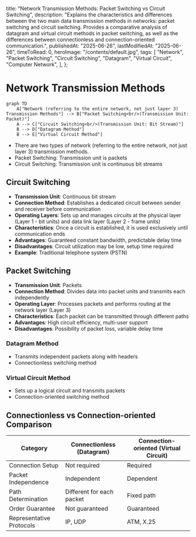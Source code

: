   title: "Network Transmission Methods: Packet Switching vs Circuit Switching",
  description:
    "Explains the characteristics and differences between the two main data transmission methods in networks: packet switching and circuit switching. Provides a comparative analysis of datagram and virtual circuit methods in packet switching, as well as the differences between connectionless and connection-oriented communication.",
  publishedAt: "2025-06-26",
  lastModifiedAt: "2025-06-26",
  timeToRead: 0,
  heroImage: "/contents/default.jpg",
  tags: [
    "Network",
    "Packet Switching",
    "Circuit Switching",
    "Datagram",
    "Virtual Circuit",
    "Computer Network",
  ],
};

# Network Transmission Methods

```mermaid
graph TD
    A["Network (referring to the entire network, not just layer 3) Transmission Methods"] --> B["Packet Switching<br/>(Transmission Unit: Packet)"]
    A --> C["Circuit Switching<br/>(Transmission Unit: Bit Stream)"]
    B --> D["Datagram Method"]
    B --> E["Virtual Circuit Method"]
```

- There are two types of network (referring to the entire network, not just layer 3) transmission methods.
- Packet Switching: Transmission unit is packets
- Circuit Switching: Transmission unit is continuous bit streams

## Circuit Switching

- **Transmission Unit**: Continuous bit stream
- **Connection Method**: Establishes a dedicated circuit between sender and receiver before communication
- **Operating Layers**: Sets up and manages circuits at the physical layer (Layer 1 - bit units) and data link layer (Layer 2 - frame units)
- **Characteristics**: Once a circuit is established, it is used exclusively until communication ends
- **Advantages**: Guaranteed constant bandwidth, predictable delay time
- **Disadvantages**: Circuit utilization may be low, setup time required
- **Example**: Traditional telephone system (PSTN)

## Packet Switching

- **Transmission Unit**: Packets
- **Connection Method**: Divides data into packet units and transmits each independently
- **Operating Layer**: Processes packets and performs routing at the network layer (Layer 3)
- **Characteristics**: Each packet can be transmitted through different paths
- **Advantages**: High circuit efficiency, multi-user support
- **Disadvantages**: Possibility of packet loss, variable delay time

### Datagram Method

- Transmits independent packets along with headers
- Connectionless switching method

### Virtual Circuit Method

- Sets up a logical circuit and transmits packets
- Connection-oriented switching method

## Connectionless vs Connection-oriented Comparison

| Category                 | Connectionless (Datagram) | Connection-oriented (Virtual Circuit) |
| ------------------------ | ------------------------- | ------------------------------------- |
| Connection Setup         | Not required              | Required                              |
| Packet Independence      | Independent               | Dependent                             |
| Path Determination       | Different for each packet | Fixed path                            |
| Order Guarantee          | Not guaranteed            | Guaranteed                            |
| Representative Protocols | IP, UDP                   | ATM, X.25                             |
